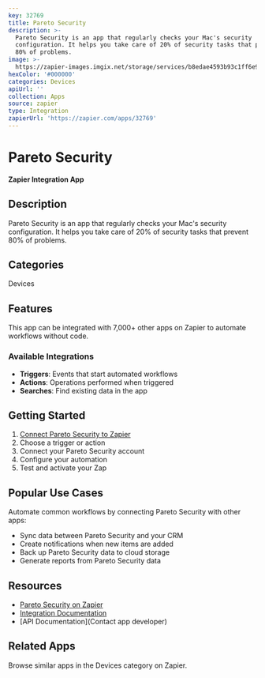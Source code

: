 ```yaml
---
key: 32769
title: Pareto Security
description: >-
  Pareto Security is an app that regularly checks your Mac's security
  configuration. It helps you take care of 20% of security tasks that prevent
  80% of problems.
image: >-
  https://zapier-images.imgix.net/storage/services/b8edae4593b93c1ff6e94c13edffe5f0.png?auto=format%2Ccompress&ixlib=python-3.0.0&q=50
hexColor: '#000000'
categories: Devices
apiUrl: ''
collection: Apps
source: zapier
type: Integration
zapierUrl: 'https://zapier.com/apps/32769'
---
```

# Pareto Security

**Zapier Integration App**

## Description

Pareto Security is an app that regularly checks your Mac's security configuration. It helps you take care of 20% of security tasks that prevent 80% of problems.

## Categories

Devices

## Features

This app can be integrated with 7,000+ other apps on Zapier to automate workflows without code.

### Available Integrations

- **Triggers**: Events that start automated workflows
- **Actions**: Operations performed when triggered
- **Searches**: Find existing data in the app

## Getting Started

1. [Connect Pareto Security to Zapier](https://zapier.com/apps/32769)
2. Choose a trigger or action
3. Connect your Pareto Security account
4. Configure your automation
5. Test and activate your Zap

## Popular Use Cases

Automate common workflows by connecting Pareto Security with other apps:

- Sync data between Pareto Security and your CRM
- Create notifications when new items are added
- Back up Pareto Security data to cloud storage
- Generate reports from Pareto Security data

## Resources

- [Pareto Security on Zapier](https://zapier.com/apps/32769)
- [Integration Documentation](https://zapier.com/apps/32769/integrations)
- [API Documentation](Contact app developer)

## Related Apps

Browse similar apps in the Devices category on Zapier.
